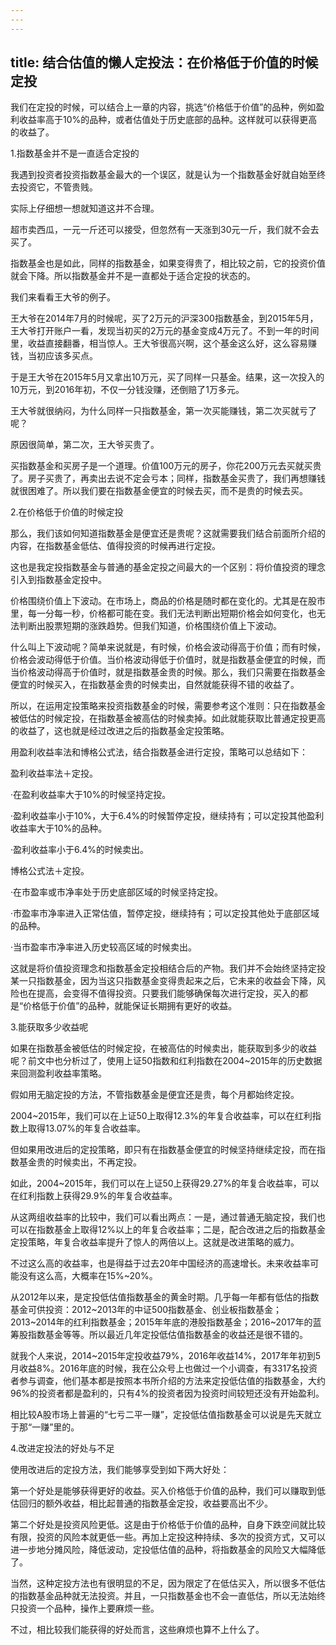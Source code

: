 ```yaml
---
---
---
```

title: 结合估值的懒人定投法：在价格低于价值的时候定投
---




我们在定投的时候，可以结合上一章的内容，挑选“价格低于价值”的品种，例如盈利收益率高于10%的品种，或者估值处于历史底部的品种。这样就可以获得更高的收益了。





1.指数基金并不是一直适合定投的


我遇到投资者投资指数基金最大的一个误区，就是认为一个指数基金好就自始至终去投资它，不管贵贱。

实际上仔细想一想就知道这并不合理。


超市卖西瓜，一元一斤还可以接受，但忽然有一天涨到30元一斤，我们就不会去买了。




指数基金也是如此，同样的指数基金，如果变得贵了，相比较之前，它的投资价值就会下降。所以指数基金并不是一直都处于适合定投的状态的。

我们来看看王大爷的例子。


王大爷在2014年7月的时候呢，买了2万元的沪深300指数基金，到2015年5月，王大爷打开账户一看，发现当初买的2万元的基金变成4万元了。不到一年的时间里，收益直接翻番，相当惊人。王大爷很高兴啊，这个基金这么好，这么容易赚钱，当初应该多买点。

于是王大爷在2015年5月又拿出10万元，买了同样一只基金。结果，这一次投入的10万元，到2016年初，不仅一分钱没赚，还倒赔了1万多元。

王大爷就很纳闷，为什么同样一只指数基金，第一次买能赚钱，第二次买就亏了呢？

原因很简单，第二次，王大爷买贵了。




买指数基金和买房子是一个道理。价值100万元的房子，你花200万元去买就买贵了。房子买贵了，再卖出去说不定会亏本；同样，指数基金买贵了，我们再想赚钱就很困难了。所以我们要在指数基金便宜的时候去买，而不是贵的时候去买。





2.在价格低于价值的时候定投


那么，我们该如何知道指数基金是便宜还是贵呢？这就需要我们结合前面所介绍的内容，在指数基金低估、值得投资的时候再进行定投。

这也是我定投指数基金与普通的基金定投之间最大的一个区别：将价值投资的理念引入到指数基金定投中。

价格围绕价值上下波动。在市场上，商品的价格是随时都在变化的。尤其是在股市里，每一分每一秒，价格都可能在变。我们无法判断出短期价格会如何变化，也无法判断出股票短期的涨跌趋势。但我们知道，价格围绕价值上下波动。

什么叫上下波动呢？简单来说就是，有时候，价格会波动得高于价值；而有时候，价格会波动得低于价值。当价格波动得低于价值时，就是指数基金便宜的时候，而当价格波动得高于价值时，就是指数基金贵的时候。那么，我们只需要在指数基金便宜的时候买入，在指数基金贵的时候卖出，自然就能获得不错的收益了。

所以，在运用定投策略来投资指数基金的时候，需要参考这个准则：只在指数基金被低估的时候定投，在指数基金被高估的时候卖掉。如此就能获取比普通定投更高的收益了，这也就是经过改进之后的指数基金定投策略。

用盈利收益率法和博格公式法，结合指数基金进行定投，策略可以总结如下：

盈利收益率法＋定投。


·在盈利收益率大于10%的时候坚持定投。

·盈利收益率小于10%，大于6.4%的时候暂停定投，继续持有；可以定投其他盈利收益率大于10%的品种。

·盈利收益率小于6.4%的时候卖出。




博格公式法＋定投。


·在市盈率或市净率处于历史底部区域的时候坚持定投。

·市盈率市净率进入正常估值，暂停定投，继续持有；可以定投其他处于底部区域的品种。

·当市盈率市净率进入历史较高区域的时候卖出。




这就是将价值投资理念和指数基金定投相结合后的产物。我们并不会始终坚持定投某一只指数基金，因为当这只指数基金变得贵起来之后，它未来的收益会下降，风险也在提高，会变得不值得投资。只要我们能够确保每次进行定投，买入的都是“价格低于价值”的品种，就能保证长期拥有更好的收益。





3.能获取多少收益呢


如果在指数基金被低估的时候定投，在被高估的时候卖出，能获取到多少的收益呢？前文中也分析过了，使用上证50指数和红利指数在2004~2015年的历史数据来回测盈利收益率策略。

假如用无脑定投的方法，不管指数基金是便宜还是贵，每个月都始终定投。


2004~2015年，我们可以在上证50上取得12.3%的年复合收益率，可以在红利指数上取得13.07%的年复合收益率。




但如果用改进后的定投策略，即只有在指数基金便宜的时候坚持继续定投，而在指数基金贵的时候卖出，不再定投。


如此，2004~2015年，我们可以在上证50上获得29.27%的年复合收益率，可以在红利指数上获得29.9%的年复合收益率。




从这两组收益率的比较中，我们可以看出两点：一是，通过普通无脑定投，我们也可以在指数基金上取得12%以上的年复合收益率；二是，配合改进之后的指数基金定投策略，年复合收益率提升了惊人的两倍以上。这就是改进策略的威力。

不过这么高的收益率，也是得益于过去20年中国经济的高速增长。未来收益率可能没有这么高，大概率在15%~20%。

从2012年以来，是定投低估值指数基金的黄金时期。几乎每一年都有低估的指数基金可供投资：2012~2013年的中证500指数基金、创业板指数基金；2013~2014年的红利指数基金；2015年年底的港股指数基金；2016~2017年的蓝筹股指数基金等等。所以最近几年定投低估值指数基金的收益还是很不错的。

就我个人来说，2014~2015年定投收益79%，2016年收益14%，2017年年初到5月收益8%。2016年底的时候，我在公众号上也做过一个小调查，有3317名投资者参与调查，他们基本都是按照本书所介绍的方法来定投低估值的指数基金，大约96%的投资者都是盈利的，只有4%的投资者因为投资时间较短还没有开始盈利。

相比较A股市场上普遍的“七亏二平一赚”，定投低估值指数基金可以说是先天就立于那“一赚”里的。





4.改进定投法的好处与不足


使用改进后的定投方法，我们能够享受到如下两大好处：

第一个好处是能够获得更好的收益。买入价格低于价值的品种，我们可以赚取到低估回归的额外收益，相比起普通的指数基金定投，收益要高出不少。





第二个好处是投资风险更低。这是由于价格低于价值的品种，自身下跌空间就比较有限，投资的风险本就更低一些。再加上定投这种持续、多次的投资方式，又可以进一步地分摊风险，降低波动，定投低估值的品种，将指数基金的风险又大幅降低了。


当然，这种定投方法也有很明显的不足，因为限定了在低估买入，所以很多不低估的指数基金品种就无法投资。并且，一只指数基金也不会一直低估，所以无法始终只投资一个品种，操作上要麻烦一些。

不过，相比较我们能获得的好处而言，这些麻烦也算不上什么了。
